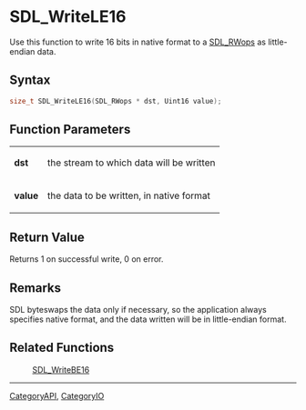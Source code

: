 = SDL_WriteLE16 =

Use this function to write 16 bits in native format to a [[SDL_RWops]] as little-endian data.

== Syntax ==

<syntaxhighlight lang='c'>
size_t SDL_WriteLE16(SDL_RWops * dst, Uint16 value);
</syntaxhighlight>

== Function Parameters ==

{|
|'''dst'''
|the stream to which data will be written
|-
|'''value'''
|the data to be written, in native format
|}

== Return Value ==

Returns 1 on successful write, 0 on error.

== Remarks ==

SDL byteswaps the data only if necessary, so the application always
specifies native format, and the data written will be in little-endian
format.

== Related Functions ==

:[[SDL_WriteBE16]]

----
[[CategoryAPI]], [[CategoryIO]]


